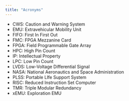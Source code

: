 ```yaml
---
title: "Acronyms"
---
```


* CWS: Caution and Warning System
* EMU: Extravehicular Mobility Unit
* FIFO: First In First Out
* FMC: FPGA Mezzanine Card
* FPGA: Field Programmable Gate Array
* HPC: High Pin Count
* IP: Intellectual Property
* LPC: Low Pin Count
* LVDS: Low-Voltage Differential Signal
* NASA: National Aeronautics and Space Administration
* PLSS: Portable LIfe Support System
* RISC: Reduced Instruction Set Computer
* TMR: Triple Modular Redundancy
* xEMU: Exploration EMU